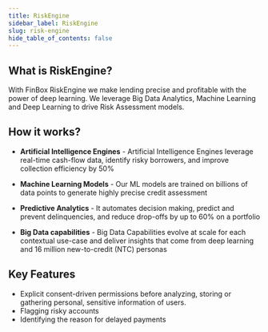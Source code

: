 ```yaml
---
title: RiskEngine
sidebar_label: RiskEngine
slug: risk-engine
hide_table_of_contents: false
---
```


## What is RiskEngine?

With FinBox RiskEngine we make lending precise and profitable with the power of deep learning. We leverage Big Data Analytics, Machine Learning and Deep Learning to drive Risk Assessment models.

## How it works?

* **Artificial Intelligence Engines** - Artificial Intelligence Engines leverage real-time cash-flow data, identify risky borrowers, and improve collection efficiency by 50%

* **Machine Learning Models** - Our ML models are trained on billions of data points to generate highly precise credit assessment

* **Predictive Analytics** - It automates decision making, predict and prevent delinquencies, and reduce drop-offs by up to 60% on a portfolio

* **Big Data capabilities** - Big Data Capabilities evolve at scale for each contextual use-case and deliver insights that come from deep learning and 16 million new-to-credit (NTC) personas

## Key Features

* Explicit consent-driven permissions before analyzing, storing or gathering  personal, sensitive information of users.
* Flagging risky accounts
* Identifying the reason for delayed payments

<!---
Main driving products behind our risk engine are :

* [DeviceConnect](/products/device-connect)
* [BankConnect](/products/bank-connect)

Lenders can feed alternative data sourced from a borrower's device using [DeviceConnect](/products/device-connect), tansactions, cashflows  and other proxies such as their network of contacts or social media activity.

Factoring in inputs such as phonebook contacts, web browser histories and cashflow behaviour, lenders can create a digital footprint that can be monitored in real time and accurately assessed for creditwrothiness. With machine learning-based predictive risk assessment models, this data can help lenders identify a borrower's ability to pay, intent to pay and general financial stability.

:::warning We secure explicit consent-driven permissions before analyzing, storing or gathering  personal, sensitive information.
:::

With FinBox [CollectX](/products/collect-x) we make it easier to collect payments and enforce protocols that preempt defaults. Our algorithms help lenders analyze behavioral patterns, account activity and credit utilization trends to assess if a borrower is likely to default on an upcoming payment. Lenders can then realign their collection resources accordingly, tailoring messages to bororowers based on risk levels, sending reminders on preferred channels and forestalling defaults.

In case a borrower misses a payment, our AI and ML engines can position the account against a holistic financial map. From flagging risky accounts to identifyinng the reason for delayed payments, technology can also help lenders arrive at a mutually beneficial resolution that is more empathetic than predatory collection polocies.
-->

